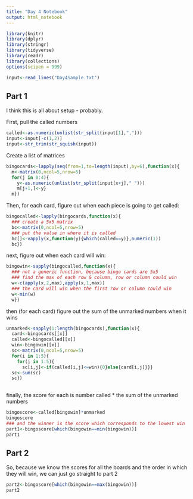 ```yaml
---
title: "Day 4 Notebook"
output: html_notebook
---
```


```r
library(knitr)
library(dplyr)
library(stringr)
library(tidyverse)
library(readr)
library(collections)
options(scipen = 999)
```

```r
input<-read_lines("Day4Sample.txt")

```

## Part 1
I think this is all about setup - probably.

First, pull the called numbers

```r
called<-as.numeric(unlist(str_split(input[1],",")))
input<-input[-c(1,2)]
input<-str_trim(str_squish(input))
```

Create a list of matrices
```r

bingocards<-lapply(seq(from=1,to=length(input),by=6),function(x){
  m<-matrix(0,ncol=5,nrow=5)
  for(j in 0:4){
    y<-as.numeric(unlist(str_split(input[x+j]," ")))
    m[j+1,]<-y}
  m})


```

Then, for each card, figure out when each piece is going to get called:
```r
bingocalled<-lapply(bingocards,function(x){
  ### create a 5x5 matrix
  bc<-matrix(0,ncol=5,nrow=5)
  ### put the value in where it is called
  bc[]<-vapply(x,function(y){which(called==y)},numeric(1))
  bc})
```
next, figure out when each card will win:

```r
bingowin<-sapply(bingocalled,function(x){
  ### not a generic function, because bingo cards are 5x5
  ### find the max of each row & column, row or column could win
  w<-c(apply(x,2,max),apply(x,1,max))
  ### the card will win when the first row or column could win
  w<-min(w)
  w})
```

then (for each card) figure out the sum of the unmarked numbers when it wins

```r
unmarked<-sapply(1:length(bingocards),function(x){
  card<-bingocards[[x]]
  called<-bingocalled[[x]]
  win<-bingowin[[x]]
  sc<-matrix(0,ncol=5,nrow=5)
  for(i in 1:5){
    for(j in 1:5){
      sc[i,j]<-if(called[i,j]<=win){0}else{card[i,j]}}}
  sc<-sum(sc)
  sc})
  
```

finally, the score for each is number called * the sum of the unmarked numbers

```r
bingoscore<-called[bingowin]*unmarked
bingoscore
### and the winner is the score which corresponds to the lowest win
part1<-bingoscore[which(bingowin==min(bingowin))]
part1
```

## Part 2
So, because we know the scores for all the boards and the order in which they will win, we can just go straight to part 2

```r
part2<-bingoscore[which(bingowin==max(bingowin))]
part2
```

